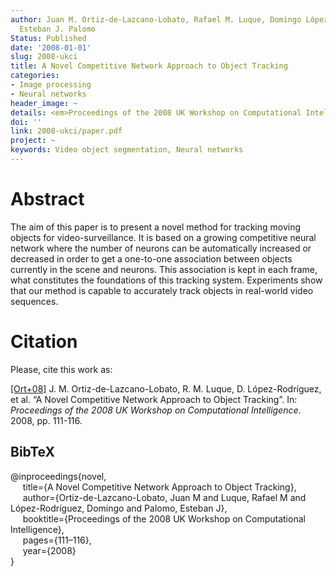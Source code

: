 ```yaml
---
author: Juan M. Ortiz-de-Lazcano-Lobato, Rafael M. Luque, Domingo López-Rodríguez,
  Esteban J. Palomo
Status: Published
date: '2008-01-01'
slug: 2008-ukci
title: A Novel Competitive Network Approach to Object Tracking
categories:
- Image processing
- Neural networks
header_image: ~
details: <em>Proceedings of the 2008 UK Workshop on Computational Intelligence</em>
doi: ''
link: 2008-ukci/paper.pdf
project: ~
keywords: Video object segmentation, Neural networks
---
```



# Abstract


The aim of this paper is to present a novel method for tracking moving objects for video-surveillance. It is based on a growing competitive neural network where the number of neurons can be automatically increased or decreased in order to get a one-to-one association between objects currently in the scene and neurons. This association is kept in each frame, what constitutes the foundations of this tracking system. Experiments show that our method is capable to accurately track objects in real-world video sequences.







# Citation
Please, cite this work as:


<a name=bib-novel></a>[[Ort+08]](#cite-novel) J. M. Ortiz-de-Lazcano-Lobato, R. M. Luque, D. López-Rodríguez, et al. “A Novel Competitive Network Approach to Object Tracking”. In: _Proceedings of the 2008 UK Workshop on Computational Intelligence_. 2008, pp. 111-116.

::: {.callout-note appearance="minimal" collapse=true}

## BibTeX

@inproceedings{novel,<br>&nbsp;&nbsp;&nbsp;&nbsp;  title={A Novel Competitive Network Approach to Object Tracking},<br>&nbsp;&nbsp;&nbsp;&nbsp;  author={Ortiz-de-Lazcano-Lobato, Juan M and Luque, Rafael M and López-Rodríguez, Domingo and Palomo, Esteban J},<br>&nbsp;&nbsp;&nbsp;&nbsp;  booktitle={Proceedings of the 2008 UK Workshop on Computational Intelligence},<br>&nbsp;&nbsp;&nbsp;&nbsp;  pages={111--116},<br>&nbsp;&nbsp;&nbsp;&nbsp;  year={2008}<br>}

:::


